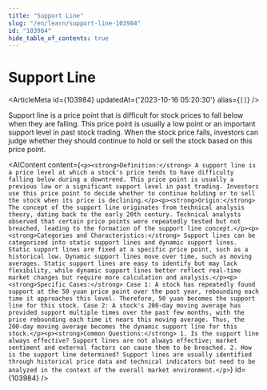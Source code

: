 ```yaml
---
title: "Support Line"
slug: "/en/learn/support-line-103984"
id: "103984"
hide_table_of_contents: true
---
```



# Support Line

<ArticleMeta id={103984} updatedAt={'2023-10-16 05:20:30'} alias={`[]`} />
<div className='border-solid border-b border-t-0 my-4 border-[var(--ifm-color-gray-300)]' />

Support line is a price point that is difficult for stock prices to fall below when they are falling. This price point is usually a low point or an important support level in past stock trading. When the stock price falls, investors can judge whether they should continue to hold or sell the stock based on this price point.

<AIContent content={`<p><strong>Definition:</strong> A support line is a price level at which a stock's price tends to have difficulty falling below during a downtrend. This price point is usually a previous low or a significant support level in past trading. Investors use this price point to decide whether to continue holding or to sell the stock when its price is declining.</p><p><strong>Origin:</strong> The concept of the support line originates from technical analysis theory, dating back to the early 20th century. Technical analysts observed that certain price points were repeatedly tested but not breached, leading to the formation of the support line concept.</p><p><strong>Categories and Characteristics:</strong> Support lines can be categorized into static support lines and dynamic support lines. Static support lines are fixed at a specific price point, such as a historical low. Dynamic support lines move over time, such as moving averages. Static support lines are easy to identify but may lack flexibility, while dynamic support lines better reflect real-time market changes but require more calculation and analysis.</p><p><strong>Specific Cases:</strong> Case 1: A stock has repeatedly found support at the 50 yuan price point over the past year, rebounding each time it approaches this level. Therefore, 50 yuan becomes the support line for this stock. Case 2: A stock's 200-day moving average has provided support multiple times over the past few months, with the price rebounding each time it nears this moving average. Thus, the 200-day moving average becomes the dynamic support line for this stock.</p><p><strong>Common Questions:</strong> 1. Is the support line always effective? Support lines are not always effective; market sentiment and external factors can cause them to be breached. 2. How is the support line determined? Support lines are usually identified through historical price data and technical indicators but need to be analyzed in the context of the overall market environment.</p>`} id={103984} />
